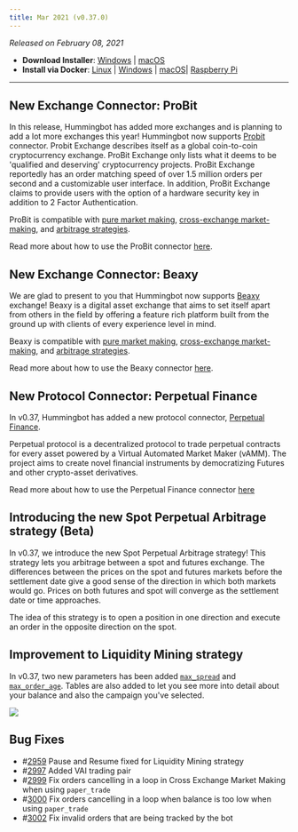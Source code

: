 ```yaml
---
title: Mar 2021 (v0.37.0)
---
```



_Released on February 08, 2021_

- **Download Installer**: [Windows](https://dist.hummingbot.io/hummingbot_v0.37.0_setup.exe) | [macOS](https://dist.hummingbot.io/hummingbot_v0.37.0.dmg)
- **Install via Docker**: [Linux](/installation/linux/#install-via-docker) | [Windows](/installation/windows/#install-via-docker) | [macOS](/installation/mac/#install-via-docker)| [Raspberry Pi](/installation/raspberry/)

---

## New Exchange Connector: ProBit

In this release, Hummingbot has added more exchanges and is planning to add a lot more exchanges this year! Hummingbot now supports [Probit](https://www.probit.com/) connector. Probit Exchange describes itself as a global coin-to-coin cryptocurrency exchange. ProBit Exchange only lists what it deems to be 'qualified and deserving' cryptocurrency projects. ProBit Exchange reportedly has an order matching speed of over 1.5 million orders per second and a customizable user interface. In addition, ProBit Exchange claims to provide users with the option of a hardware security key in addition to 2 Factor Authentication.

ProBit is compatible with [pure market making](https://docs.hummingbot.io/strategies/pure-market-making/), [cross-exchange market-making](/strategies/cross-exchange-market-making/), and [arbitrage strategies](/strategies/arbitrage/).

Read more about how to use the ProBit connector [here](/exchange-connectors/probit).

## New Exchange Connector: Beaxy

We are glad to present to you that Hummingbot now supports [Beaxy](https://beaxy.com/) exchange! Beaxy is a digital asset exchange that aims to set itself apart from others in the field by offering a feature rich platform built from the ground up with clients of every experience level in mind.

Beaxy is compatible with [pure market making](https://docs.hummingbot.io/strategies/pure-market-making/), [cross-exchange market-making](/strategies/cross-exchange-market-making/), and [arbitrage strategies](/strategies/arbitrage/).

Read more about how to use the Beaxy connector [here](/exchange-connectors/Beaxy).

## New Protocol Connector: Perpetual Finance

In v0.37, Hummingbot has added a new protocol connector, [Perpetual Finance](https://perp.fi/).

Perpetual protocol is a decentralized protocol to trade perpetual contracts for every asset powered by a Virtual Automated Market Maker (vAMM). The project aims to create novel financial instruments by democratizing Futures and other crypto-asset derivatives.

Read more about how to use the Perpetual Finance connector [here](/protocol-connectors/perp-fi)

## Introducing the new Spot Perpetual Arbitrage strategy (Beta)

In v0.37, we introduce the new Spot Perpetual Arbitrage strategy! This strategy lets you arbitrage between a spot and futures exchange. The differences between the prices on the spot and futures markets before the settlement date give a good sense of the direction in which both markets would go. Prices on both futures and spot will converge as the settlement date or time approaches.

The idea of this strategy is to open a position in one direction and execute an order in the opposite direction on the spot.

## Improvement to Liquidity Mining strategy

In v0.37, two new parameters has been added [`max_spread`](/strategies/liquidity-mining/#max_spread) and [`max_order_age`](/strategies/liquidity-mining/#max_order_age). Tables are also added to let you see more into detail about your balance and also the campaign you've selected.

![](img/lm.png)

## Bug Fixes

- #[2959](https://github.com/CoinAlpha/hummingbot/pull/2959) Pause and Resume fixed for Liquidity Mining strategy
- #[2997](https://github.com/CoinAlpha/hummingbot/pull/2997) Added VAI trading pair
- #[2999](https://github.com/CoinAlpha/hummingbot/pull/2999) Fix orders cancelling in a loop in Cross Exchange Market Making when using `paper_trade`
- #[3000](https://github.com/CoinAlpha/hummingbot/pull/3000) Fix orders cancelling in a loop when balance is too low when using `paper_trade`
- #[3002](https://github.com/CoinAlpha/hummingbot/pull/3002) Fix invalid orders that are being tracked by the bot
